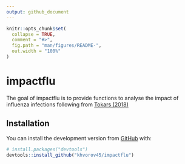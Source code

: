 ```yaml
---
output: github_document
---
```


<!-- README.md is generated from README.Rmd. Please edit that file -->

```r
knitr::opts_chunk$set(
  collapse = TRUE,
  comment = "#>",
  fig.path = "man/figures/README-",
  out.width = "100%"
)
```

# impactflu

<!-- badges: start -->
<!-- badges: end -->

The goal of impactflu is to provide functions to analyse the impact of 
influenza infections following from 
[Tokars (2018)](https://doi.org/10.1016/j.vaccine.2018.10.026)

## Installation

You can install the development version from [GitHub](https://github.com/) with:

``` r
# install.packages("devtools")
devtools::install_github("khvorov45/impactflu")
```
